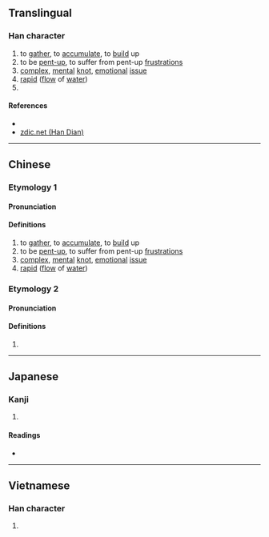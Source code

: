 {{character info/new}}
==Translingual==

===Han character===
{{Han char|rn=85|rad=水|as=10|sn=13|four=30163|canj=EYVW|ids=⿰氵畜}}

# to [[gather]], to [[accumulate]], to [[build]] up
# to be [[pent-up]], to suffer from pent-up [[frustration]]s
# [[complex]], [[mental]] [[knot]], [[emotional]] [[issue]]
# [[rapid]] ([[flow]] of [[water]])
# {{zh-only|滀仕|a [[placename]] in [[Vietnam]]}}

====References====
* {{Han ref|kx=0641.210|dkj=17999|dj=1049.020|hdz=31706.060|uh=6EC0|ud=28352|bh=DE47|bd=56903}}
* [http://www.zdic.net/z/1d/js/6EC0.htm zdic.net (Han Dian)]

----

==Chinese==
{{zh-forms}}

===Etymology 1===
====Pronunciation====
{{zh-pron
|m=chù
|c=cuk1
|mc=y
|oc=y
|ma=
|cat=v,a
}}

====Definitions====
{{zh-hanzi}}

# to [[gather]], to [[accumulate]], to [[build]] up
# to be [[pent-up]], to suffer from pent-up [[frustration]]s
# [[complex]], [[mental]] [[knot]], [[emotional]] [[issue]]
# [[rapid]] ([[flow]] of [[water]])

===Etymology 2===
====Pronunciation====
{{zh-pron
|m=xù
|c=
|ma=
|cat=pn
}}

====Definitions====
{{zh-hanzi}}

# {{zh-only|滀仕|a [[placename]] in [[Vietnam]]}}

----

==Japanese==

===Kanji===
{{ja-kanji|grade=|rs=水10}}

# {{defn|lang=ja|sort=水10}}

====Readings====
* {{ja-readings|on=[[ちく]] (chiku)|kun=[[あつまる]] (atsumaru)}}

----

==Vietnamese==

===Han character===
{{vi-readings|rs=水10| hanviet = sốc}}

# {{defn|lang=vi|sort=水10}}
